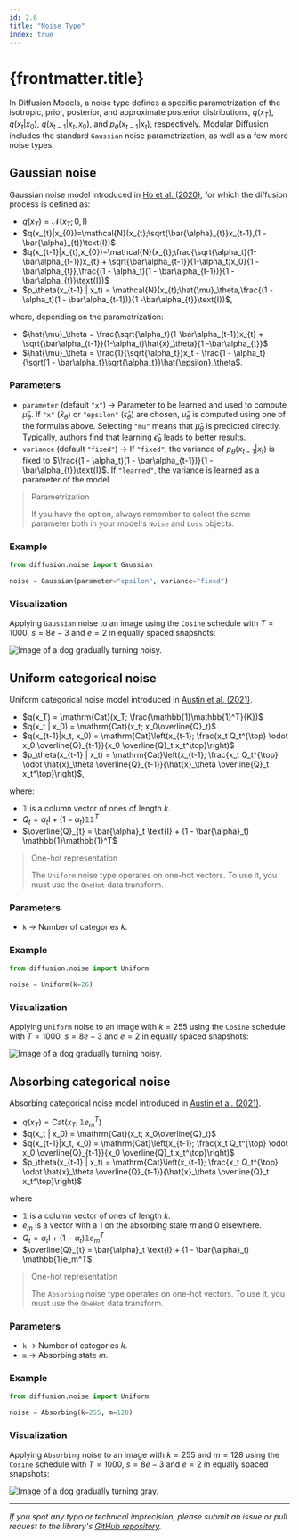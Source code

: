 ```yaml
---
id: 2.6
title: "Noise Type"
index: true
---
```


# {frontmatter.title}

In Diffusion Models, a noise type defines a specific parametrization of the isotropic, prior, posterior, and approximate posterior distributions, $q(x_{T})$, $q(x_{t}|x_{0})$, $q(x_{t-1}|x_{t},x_{0})$, and $p_\theta(x_{t-1} | x_t)$, respectively. Modular Diffusion includes the standard `Gaussian` noise parametrization, as well as a few more noise types.

## Gaussian noise

Gaussian noise model introduced in [Ho et al. (2020)](https://arxiv.org/abs/2006.11239), for which the diffusion process is defined as:

- $q(x_{T})=\mathcal{N}(x_T; 0, \text{I})$
- $q(x_{t}|x_{0})=\mathcal{N}(x_{t};\sqrt{\bar{\alpha}_{t}}x_{t-1},(1 - \bar{\alpha}_{t})\text{I})$
- $q(x_{t-1}|x_{t},x_{0})=\mathcal{N}(x_{t};\frac{\sqrt{\alpha_t}(1-\bar\alpha_{t-1})x_{t} + \sqrt{\bar\alpha_{t-1}}(1-\alpha_t)x_0}{1 -\bar\alpha_{t}},\frac{(1 - \alpha_t)(1 - \bar\alpha_{t-1})}{1 -\bar\alpha_{t}}\text{I})$
- $p_\theta(x_{t-1} | x_t) = \mathcal{N}(x_{t};\hat{\mu}_\theta,\frac{(1 - \alpha_t)(1 - \bar\alpha_{t-1})}{1 -\bar\alpha_{t}}\text{I})$,

where, depending on the parametrization:

- $\hat{\mu}_\theta = \frac{\sqrt{\alpha_t}(1-\bar\alpha_{t-1})x_{t} + \sqrt{\bar\alpha_{t-1}}(1-\alpha_t)\hat{x}_\theta}{1 -\bar\alpha_{t}}$
- $\hat{\mu}_\theta = \frac{1}{\sqrt{\alpha_t}}x_t - \frac{1 - \alpha_t}{\sqrt{1 - \bar\alpha_t}\sqrt{\alpha_t}}\hat{\epsilon}_\theta$.

### Parameters

- `parameter` (default `"x"`) -> Parameter to be learned and used to compute $\hat{\mu}_\theta$. If `"x"` ($\hat{x}_\theta$) or `"epsilon"` ($\hat{\epsilon}_\theta$) are chosen, $\hat{\mu}_\theta$ is computed using one of the formulas above. Selecting `"mu"` means that $\hat{\mu}_\theta$ is predicted directly. Typically, authors find that learning $\hat{\epsilon}_\theta$ leads to better results.
- `variance` (default `"fixed"`) -> If `"fixed"`, the variance of $p_\theta(x_{t-1} | x_t)$ is fixed to $\frac{(1 - \alpha_t)(1 - \bar\alpha_{t-1})}{1 -\bar\alpha_{t}}\text{I}$. If `"learned"`, the variance is learned as a parameter of the model.

> Parametrization
>
> If you have the option, always remember to select the same parameter both in your model's `Noise` and `Loss` objects.

### Example

```python
from diffusion.noise import Gaussian

noise = Gaussian(parameter="epsilon", variance="fixed")
```

### Visualization

Applying `Gaussian` noise to an image using the `Cosine` schedule with $T=1000$, $s=8e-3$ and $e=2$ in equally spaced snapshots:

![Image of a dog gradually turning noisy.](/modular-diffusion/images/modules/noise-type/gaussian.png)

## Uniform categorical noise

Uniform categorical noise model introduced in [Austin et al. (2021)](https://arxiv.org/abs/2107.03006).

- $q(x_T) = \mathrm{Cat}(x_T; \frac{\mathbb{1}\mathbb{1}^T}{K})$
- $q(x_t | x_0) = \mathrm{Cat}(x_t; x_0\overline{Q}_t)$
- $q(x_{t-1}|x_t, x_0) = \mathrm{Cat}\left(x_{t-1}; \frac{x_t Q_t^{\top} \odot  x_0 \overline{Q}_{t-1}}{x_0 \overline{Q}_t x_t^\top}\right)$
- $p_\theta(x_{t-1} | x_t) = \mathrm{Cat}\left(x_{t-1}; \frac{x_t Q_t^{\top} \odot  \hat{x}_\theta \overline{Q}_{t-1}}{\hat{x}_\theta \overline{Q}_t x_t^\top}\right)$,

where:

- $\mathbb{1}$ is a column vector of ones of length $k$.
- $Q_t = \alpha_t \text{I} + (1 - \alpha_t) \mathbb{1}\mathbb{1}^T$ 
- $\overline{Q}_{t} = \bar{\alpha}_t \text{I} + (1 - \bar{\alpha}_t) \mathbb{1}\mathbb{1}^T$

> One-hot representation
>
> The `Uniform` noise type operates on one-hot vectors. To use it, you must use the `OneHot` data transform.

### Parameters

- `k` -> Number of categories $k$.

### Example

```python
from diffusion.noise import Uniform

noise = Uniform(k=26)
```

### Visualization

Applying `Uniform` noise to an image with $k=255$ using the `Cosine` schedule with $T=1000$, $s=8e-3$ and $e=2$ in equally spaced snapshots:

![Image of a dog gradually turning noisy.](/modular-diffusion/images/modules/noise-type/uniform.png)

## Absorbing categorical noise

Absorbing categorical noise model introduced in [Austin et al. (2021)](https://arxiv.org/abs/2107.03006).

- $q(x_T) = \mathrm{Cat}(x_T; \mathbb{1}e_m^T)$
- $q(x_t | x_0) = \mathrm{Cat}(x_t; x_0\overline{Q}_t)$
- $q(x_{t-1}|x_t, x_0) = \mathrm{Cat}\left(x_{t-1}; \frac{x_t Q_t^{\top} \odot  x_0 \overline{Q}_{t-1}}{x_0 \overline{Q}_t x_t^\top}\right)$
- $p_\theta(x_{t-1} | x_t) = \mathrm{Cat}\left(x_{t-1}; \frac{x_t Q_t^{\top} \odot  \hat{x}_\theta \overline{Q}_{t-1}}{\hat{x}_\theta \overline{Q}_t x_t^\top}\right)$

where 

- $\mathbb{1}$ is a column vector of ones of length $k$.
- $e_m$ is a vector with a 1 on
the absorbing state $m$ and 0 elsewhere.
- $Q_t = \alpha_t \text{I} + (1 - \alpha_t) \mathbb{1}e_m^T$ 
- $\overline{Q}_{t} = \bar{\alpha}_t \text{I} + (1 - \bar{\alpha}_t) \mathbb{1}e_m^T$

> One-hot representation
>
> The `Absorbing` noise type operates on one-hot vectors. To use it, you must use the `OneHot` data transform.

### Parameters

- `k` -> Number of categories $k$.
- `m` -> Absorbing state $m$.

### Example

```python
from diffusion.noise import Uniform

noise = Absorbing(k=255, m=128)
```

### Visualization

Applying `Absorbing` noise to an image with $k=255$ and $m=128$ using the `Cosine` schedule with $T=1000$, $s=8e-3$ and $e=2$ in equally spaced snapshots:

![Image of a dog gradually turning gray.](/modular-diffusion/images/modules/noise-type/absorbing.png)

---

*If you spot any typo or technical imprecision, please submit an issue or pull request to the library's [GitHub repository](https://github.com/cabralpinto/modular-diffusion).*